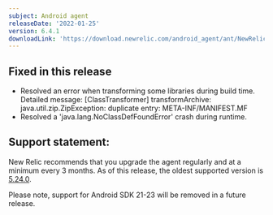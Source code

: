 ```yaml
---
subject: Android agent
releaseDate: '2022-01-25'
version: 6.4.1
downloadLink: 'https://download.newrelic.com/android_agent/ant/NewRelic_Android_Agent_6.4.1.zip'
---
```



## Fixed in this release
* Resolved an error when transforming some libraries during build time.
  Detailed message: [ClassTransformer] transformArchive: java.util.zip.ZipException: duplicate entry: META-INF/MANIFEST.MF
* Resolved a 'java.lang.NoClassDefFoundError' crash during runtime.


## Support statement:
New Relic recommends that you upgrade the agent regularly and at a minimum every 3 months. As of this release, the oldest supported version is [5.24.0](https://docs.newrelic.com/docs/release-notes/mobile-release-notes/android-release-notes/android-5240).

<Callout variant="important">
Please note, support for Android SDK 21-23 will be removed in a future release.
</Callout>